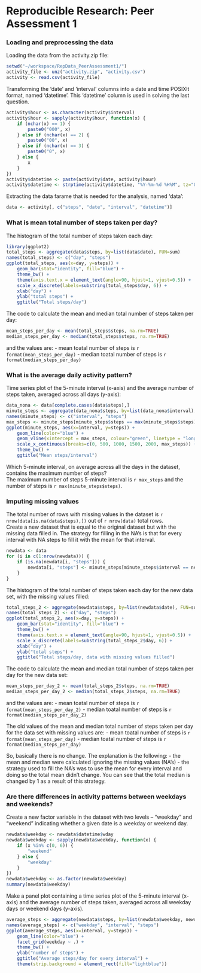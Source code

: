 Reproducible Research: Peer Assessment 1
========================================

### Loading and preprocessing the data
Loading the data from the activity.zip file:
```r
setwd("~/workspace/RepData_PeerAssessment1/")
activity_file <- unz("activity.zip", "activity.csv")
activity <- read.csv(activity_file)
```
Transforming the 'date' and 'interval' columns into a date and time POSIXlt format, named 'datetime'. This 'datetime' column is used in solving the last question.
```r
activity$hour <- as.character(activity$interval)
activity$hour <- sapply(activity$hour, function(x) {
    if (nchar(x) == 1) {
        paste0("000", x)
    } else if (nchar(x) == 2) {
        paste0("00", x)
    } else if (nchar(x) == 3) {
        paste0("0", x)
    } else {
        x
    }
})
activity$datetime <- paste(activity$date, activity$hour)
activity$datetime <- strptime(activity$datetime, "%Y-%m-%d %H%M", tz="UTC")
```
Extracting the data farame that is needed for the analysis, named 'data':
```r
data <- activity[, c("steps", "date", "interval", "datetime")]
```

### What is mean total number of steps taken per day?
The histogram of the total number of steps taken each day:
```r
library(ggplot2)
total_steps <- aggregate(data$steps, by=list(data$date), FUN=sum)
names(total_steps) <- c("day", "steps")
ggplot(total_steps, aes(x=day, y=steps)) +
    geom_bar(stat="identity", fill="blue") +
    theme_bw() +
    theme(axis.text.x = element_text(angle=90, hjust=1, vjust=0.5)) +
    scale_x_discrete(labels=substring(total_steps$day, 6)) +
    xlab("day") +
    ylab("total steps") +
    ggtitle("Total steps/day")
```

The code to calculate the mean and median total number of steps taken per day:
```r
mean_steps_per_day <- mean(total_steps$steps, na.rm=TRUE)
median_steps_per_day <- median(total_steps$steps, na.rm=TRUE)
```
and the values are:
- mean toatal number of steps is `r format(mean_steps_per_day)`
- median toatal number of steps is `r format(median_steps_per_day)`

### What is the average daily activity pattern?
Time series plot of the 5-minute interval (x-axis) and the average number of steps taken, averaged across all days (y-axis):

```r
data_nona <- data[complete.cases(data$steps),]
minute_steps <- aggregate(data_nona$steps, by=list(data_nona$interval), FUN=mean)
names(minute_steps) <- c("interval", "steps")
max_steps <- minute_steps[minute_steps$steps == max(minute_steps$steps), "interval"]
ggplot(minute_steps, aes(x=interval, y=steps)) +
    geom_line(color="blue") +
    geom_vline(xintercept = max_steps, colour="green", linetype = "longdash") +
    scale_x_continuous(breaks=c(0, 500, 1000, 1500, 2000, max_steps)) +
    theme_bw() +
    ggtitle("Mean steps/interval")
```

Which 5-minute interval, on average across all the days in the dataset, contains the maximum number of steps?  
The maximum number of steps 5-minute interval is `r max_steps` and the number of steps is `r max(minute_steps$steps)`.

### Imputing missing values
The total number of rows with missing values in the dataset is `r nrow(data[is.na(data$steps),])` out of `r nrow(data)` total rows.  
Create a new dataset that is equal to the original dataset but with the missing data filled in. The strategy for filling in the NA's is that for every interval with NA steps to fill it with the mean for that interval.
```r
newdata <- data
for (i in c(1:nrow(newdata))) {
    if (is.na(newdata[i, "steps"])) {
        newdata[i, "steps"] <- minute_steps[minute_steps$interval == newdata[i, "interval"], "steps"]
    }
}
```
The histogram of the total number of steps taken each day for the new data set, with the missing values filled:
```r
total_steps_2 <- aggregate(newdata$steps, by=list(newdata$date), FUN=sum)
names(total_steps_2) <- c("day", "steps")
ggplot(total_steps_2, aes(x=day, y=steps)) +
    geom_bar(stat="identity", fill="blue") +
    theme_bw() +
    theme(axis.text.x = element_text(angle=90, hjust=1, vjust=0.5)) +
    scale_x_discrete(labels=substring(total_steps_2$day, 6)) +
    xlab("day") +
    ylab("total steps") +
    ggtitle("Total steps/day, data with missing values filled")
```

The code to calculate the mean and median total number of steps taken per day for the new data set:
```r
mean_steps_per_day_2 <- mean(total_steps_2$steps, na.rm=TRUE)
median_steps_per_day_2 <- median(total_steps_2$steps, na.rm=TRUE)
```
and the values are:
- mean toatal number of steps is `r format(mean_steps_per_day_2)`
- median toatal number of steps is `r format(median_steps_per_day_2)`  

The old values of the mean and median total number of steps taken per day for the data set with missing values are: 
- mean toatal number of steps is `r format(mean_steps_per_day)`
- median toatal number of steps is `r format(median_steps_per_day)`  

So, basically there is no change. The explanation is the following:
- the mean and median were calculated ignoring the missing values (NA's)
- the strategy used to fill the NA's was to use the mean for every interval and doing so the total mean didn't change. You can see that the total median is changed by 1 as a result of this strategy.

### Are there differences in activity patterns between weekdays and weekends?
Create a new factor variable in the dataset with two levels – “weekday” and “weekend” indicating whether a given date is a weekday or weekend day.
```r
newdata$weekday <- newdata$datetime$wday
newdata$weekday <- sapply(newdata$weekday, function(x) {
    if (x %in% c(0, 6)) {
        "weekend"
    } else {
        "weekday"
    }
})
newdata$weekday <- as.factor(newdata$weekday)
summary(newdata$weekday)
```

Make a panel plot containing a time series plot of the 5-minute interval (x-axis) and the average number of steps taken, averaged across all weekday days or weekend days (y-axis).
```r
average_steps <- aggregate(newdata$steps, by=list(newdata$weekday, newdata$interval), FUN=mean)
names(average_steps) <- c("weekday", "interval", "steps")
ggplot(average_steps, aes(x=interval, y=steps)) +
    geom_line(color="blue") +
    facet_grid(weekday ~ .) +
    theme_bw() +
    ylab("number of steps") +
    ggtitle("Average steps/day for every interval") +
    theme(strip.background = element_rect(fill="lightblue"))
```